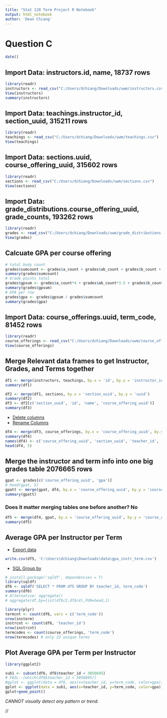 ```yaml
---
title: "Stat 128 Term Project R Notebook"
output: html_notebook
author: 'Dean Chiang'
---
```


# Question C

```r
date()
```

## Import Data: instructors.id, name, 18737 rows

```r
library(readr)
instructors <- read_csv("C:/Users/dchiang/Downloads/uwm/instructors.csv")
View(instructors)
summary(instructors)
```

## Import Data: teachings.instructor_id, section_uuid, 315211 rows

```r
library(readr)
teachings <- read_csv("C:/Users/dchiang/Downloads/uwm/teachings.csv")
View(teachings)
```

## Import Data: sections.uuid, course_offering_uuid, 315602 rows

```r
library(readr)
sections <- read_csv("C:/Users/dchiang/Downloads/uwm/sections.csv")
View(sections)
```

## Import Data: grade_distributions.course_offering_uuid, grade_counts, 193262 rows

```r
library(readr)
grades <- read_csv("C:/Users/dchiang/Downloads/uwm/grade_distributions.csv")
View(grades)
```

## Calcuate GPA per course offering

```r
# total body count
grades$sumcount <- grades$a_count + grades$ab_count + grades$b_count + grades$bc_count + grades$c_count + grades$d_count + grades$f_count + grades$s_count + grades$u_count + grades$cr_count + grades$n_count + grades$p_count + grades$i_count + grades$nw_count + grades$nr_count + grades$other_count
summary(grades$sumcount)
# Grade points total
grades$gpsum <- grades$a_count*4 + grades$ab_count*3.5 + grades$b_count*3 + grades$bc_count*2.5 + grades$c_count*2 + grades$d_count*1 + grades$f_count*0 + grades$s_count*2 + grades$u_count*0 + grades$cr_count*2 + grades$n_count*0 + grades$p_count*2 # + grades$i_count + grades$nw_count + grades$nr_count + grades$other_count REST DONT COUNT
summary(grades$gpsum)
# GPA per row
grades$gpa <- grades$gpsum / grades$sumcount
summary(grades$gpa)
```

## Import Data: course_offerings.uuid, term_code, 81452 rows

```r
library(readr)
course_offerings <- read_csv("C:/Users/dchiang/Downloads/uwm/course_offerings.csv")
View(course_offerings)
```

## Merge Relevant data frames to get Instructor, Grades, and Terms together

```r
df1 <- merge(instructors, teachings, by.x = 'id', by.y = 'instructor_id')
summary(df1)
```
```r
df2 <- merge(df1, sections, by.x = 'section_uuid', by.y = 'uuid')
summary(df2)
df3 <- df2[c('section_uuid', 'id', 'name', 'course_offering_uuid')]
summary(df3)
```
- [Delete columns](https://stackoverflow.com/questions/4605206/drop-data-frame-columns-by-name)
- [Rename Columns](http://rprogramming.net/rename-columns-in-r/)

```r
df4 <- merge(df3, course_offerings, by.x = 'course_offering_uuid', by.y = 'uuid')
summary(df4)
names(df4) <- c('course_offering_uuid', 'section_uuid', 'teacher_id', 'teacher_name', 'course_uuid', 'term_code', 'course_name')
head(df4, 5)
```

## Merge the instructor and term info into one big grades table 2076665 rows

```r
gpat <- grades[c('course_offering_uuid', 'gpa')]
# head(gpat, 5)
gpatt <- merge(gpat, df4, by.x = 'course_offering_uuid', by.y = 'course_offering_uuid')
summary(gpatt)
```

### Does it matter merging tables one before another? No

```r
df5 <- merge(df4, gpat, by.x = 'course_offering_uuid', by.y = 'course_offering_uuid')
summary(df5)
```

## Average GPA per Instructor per Term

- [Export data](https://www.statmethods.net/input/exportingdata.html)

```r
write.csv(df5, 'C:\Users\dchiang\Downloads\data\gpa_instr_term.csv')
```

- [SQL Group by](https://stackoverflow.com/questions/27193373/what-is-the-r-equivalent-of-sql-select-from-table-group-by-c1-c2)

```r
# install.package('sqldf', dependencies = T)
library(sqldf)
df6 <- sqldf('SELECT * FROM df5 GROUP BY teacher_id, term_code')
summary(df6)
# Alternative: aggregate()
# aggregate(df,by=list(df$c3,df$c4),FUN=head,1)
```

```r
library(plyr)
termcnt <- count(df6, vars = c('term_code'))
nrow(insterm)
instrcnt <- count(df6, 'teacher_id')
nrow(instrcnt)
termcodes <- count(course_offerings, 'term_code')
nrow(termcodes) # only 22 unique terms
```

## Plot Average GPA per Term per Instructor

```r
library(ggplot2)
```

```r
sub1 <- subset(df6, df6$teacher_id < 3056695)
# FAIL--[which(df6$teacher_id < 3056695)]
#gplot <- ggplot(data = df6, aes(x=teacher_id, y=term_code, color=gpa))
gplot <- ggplot(data = sub1, aes(x=teacher_id, y=term_code, color=gpa))
gplot+geom_point()
```

*CANNOT visually detect any pattern or trend.*

//